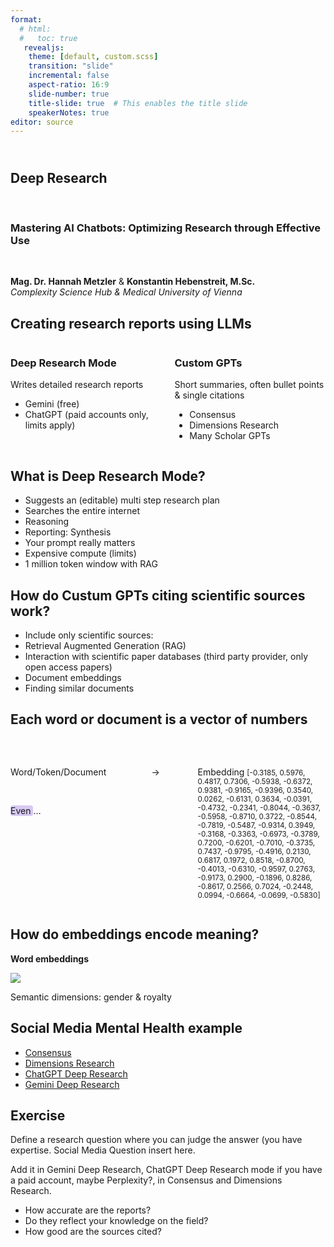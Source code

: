 ```yaml
---
format:
  # html:
  #   toc: true
   revealjs: 
    theme: [default, custom.scss]
    transition: "slide"
    incremental: false
    aspect-ratio: 16:9
    slide-number: true
    title-slide: true  # This enables the title slide
    speakerNotes: true
editor: source
---
```


## <br> Deep Research

<br>

### Mastering AI Chatbots: Optimizing Research through Effective Use

<br>

**Mag. Dr. Hannah Metzler** & **Konstantin Hebenstreit, M.Sc.** <br>
*Complexity Science Hub & Medical University of Vienna*


## Creating research reports using LLMs

::::: columns
::: {.column width="47%"}
### Deep Research Mode

Writes detailed research reports

- Gemini (free) 
- ChatGPT (paid accounts only, limits apply)

:::

::: {.column width="47%"}
### Custom GPTs

Short summaries, often bullet points & single citations

  - Consensus
  - Dimensions Research
  - Many Scholar GPTs

:::
:::

  
## What is Deep Research Mode?

- Suggests an (editable) multi step research plan
- Searches the entire internet
- Reasoning
- Reporting: Synthesis
- Your prompt really matters
- Expensive compute (limits)
- 1 million token window with RAG


## How do Custum GPTs citing scientific sources work?

- Include only scientific sources: 
- Retrieval Augmented Generation (RAG)
- Interaction with scientific paper databases (third party provider, only open access papers)
- Document embeddings
- Finding similar documents


## Each word or document is a vector of numbers
<br>

::::: columns
::: {.column width="40%" align="center"}
Word/Token/Document


<br>

<span
style="padding: 0.1em 0.em; background-color: #D7C9F3; border-radius: 4px;">Even
</span>
...

:::

::: {.column width="10%" align="center" }
→
:::
::: {.column width="40%" align="center" }
Embedding
<small>
[-0.3185, 0.5976, 0.4817, 0.7306, -0.5938, -0.6372, 0.9381, -0.9165, -0.9396, 0.3540,
0.0262, -0.6131, 0.3634, -0.0391, -0.4732, -0.2341, -0.8044, -0.3637, -0.5958, -0.8710,
0.3722, -0.8544, -0.7819, -0.5487, -0.9314, 0.3949, -0.3168, -0.3363, -0.6973, -0.3789,
0.7200, -0.6201, -0.7010, -0.3735, 0.7437, -0.9795, -0.4916, 0.2130, 0.6817, 0.1972,
0.8518, -0.8700, -0.4013, -0.6310, -0.9597, 0.2763, -0.9173, 0.2900, -0.1896, 0.8286,
-0.8617, 0.2566, 0.7024, -0.2448, 0.0994, -0.6664, -0.0699, -0.5830]
</small>
:::
:::::


## How do embeddings encode meaning?



**Word embeddings**

![](images/wordembeddings.svg)

Semantic dimensions: gender & royalty


## Social Media Mental Health example

- [Consensus](https://chatgpt.com/share/680b547c-adf0-800b-87a1-96f6e510f241)
- [Dimensions Research](https://chatgpt.com/share/680b5c8a-f658-800b-967a-0068d3dbfcf4)
- [ChatGPT Deep Research](https://chatgpt.com/share/680b5555-34c8-800b-8beb-c86289cf21ee)
- [Gemini Deep Research](https://g.co/gemini/share/f65dd50b565e)
  
## Exercise

Define a research question where you can judge the answer (you have expertise. 
Social Media Question insert here. 

Add it in Gemini Deep Research, ChatGPT Deep Research mode if you have a paid account, maybe Perplexity?, in Consensus and Dimensions Research. 

- How accurate are the reports?
- Do they reflect your knowledge on the field?
- How good are the sources cited?

